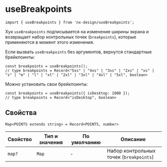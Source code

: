 <Meta title="Hooks|useBreakpoints" id="useBreakpoints" />

# useBreakpoints

```tsx
import { useBreakpoints } from 'nx-design/useBreakpoints';
```

Хук `useBreakpoints` подписывается на изменение ширины экрана и возвращает набор контрольных точек (`breakpoints`), которые применяются в момент этого изменения.

Если вызвать `useBreakpoints` без аргументов, вернутся стандартные брейкпоинты:

```tsx
const breakpoints = useBreakpoints();
// type breakpoints = Record<"5xs" | "4xs" | "3xs" | "2xs" | "xs" | "s" | "m" | "l" | "xl" | "2xl" | "3xl" | "4xl" | "5xl", boolean>
```

Можно установить свои брейкпоинты:

```tsx
const breakpoints = useBreakpoints({ isDesktop: 1000 });
// type breakpoints = Record<"isDesktop", boolean>
```

## Свойства

```tsx
Map<POINTS extends string> = Record<POINTS, number>
```

| Свойство | Тип и значения | По умолчанию | Описание                                |
| -------- | -------------- | ------------ | --------------------------------------- |
| `map?`   | `Map`          | -            | Набор контрольных точек (`breakpoints`) |
